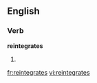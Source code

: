==English==

===Verb===
'''reintegrates'''

# {{third-person singular of|[[reintegrate]]}}

[[fr:reintegrates]]
[[vi:reintegrates]]